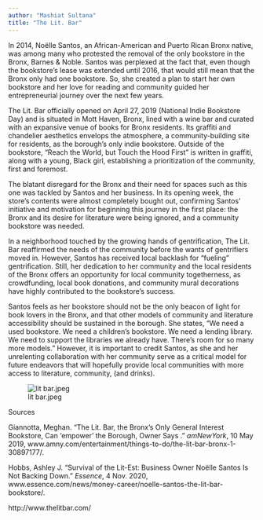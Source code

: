 ```yaml
---
author: "Mashiat Sultana"
title: "The Lit. Bar"
---
```


In 2014, Noëlle Santos, an African-American and Puerto Rican Bronx native, was among many who protested the removal of the only bookstore in the Bronx, Barnes & Noble. Santos was perplexed at the fact that, even though the bookstore’s lease was extended until 2016, that would still mean that the Bronx only had one bookstore. So, she created a plan to start her own bookstore and her love for reading and community guided her entrepreneurial journey over the next few years.

The Lit. Bar officially opened on April 27, 2019 (National Indie Bookstore Day) and is situated in Mott Haven, Bronx, lined with a wine bar and curated with an expansive venue of books for Bronx residents. Its graffiti and chandelier aesthetics envelops the atmosphere, a community-building site for residents, as the borough’s only indie bookstore. Outside of the bookstore, “Reach the World, but Touch the Hood First” is written in graffiti, along with a young, Black girl, establishing a prioritization of the community, first and foremost. 

The blatant disregard for the Bronx and their need for spaces such as this one was tackled by Santos and her business. In its opening week, the store’s contents were almost completely bought out, confirming Santos’ initiative and motivation for beginning this journey in the first place: the Bronx and its desire for literature were being ignored, and a community bookstore was needed.

In a neighborhood touched by the growing hands of gentrification, The Lit. Bar reaffirmed the needs of the community before the wants of gentrifiers moved in. However, Santos has received local backlash for “fueling” gentrification. Still, her dedication to her community and the local residents of the Bronx offers an opportunity for local community togetherness, as crowdfunding, local book donations, and community mural decorations have highly contributed to the bookstore’s success.

Santos feels as her bookstore should not be the only beacon of light for book lovers in the Bronx, and that other models of community and literature accessibility should be sustained in the borough. She states, "We need a used bookstore. We need a children’s bookstore. We need a lending library. We need to support the libraries we already have. There’s room for so many more models.” However, it is important to credit Santos, as she and her unrelenting collaboration with her community serve as a critical model for future endeavors that will hopefully provide local communities with more access to literature, community, (and drinks).

![lit bar.jpeg](The%20Lit%20Bar%207098611776fd405b85911d1ffe04fd90/lit_bar.jpeg)

Sources

Giannotta, Meghan. “The Lit. Bar, the Bronx’s Only General Interest Bookstore, Can ‘empower’ the Borough, Owner Says .” *amNewYork*, 10 May 2019, www.amny.com/entertainment/things-to-do/the-lit-bar-bronx-1-30897177/. 

Hobbs, Ashley J. “Survival of the Lit-Est: Business Owner Noëlle Santos Is Not Backing Down.” *Essence*, 4 Nov. 2020, www.essence.com/news/money-career/noelle-santos-the-lit-bar-bookstore/.

http://www.thelitbar.com/